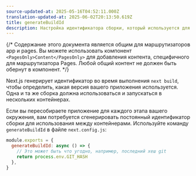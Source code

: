 ```yaml
---
source-updated-at: 2025-05-16T04:52:11.000Z
translation-updated-at: 2025-06-02T20:13:50.619Z
title: generateBuildId
description: Настройка идентификатора сборки, который используется для определения текущей версии приложения.
---
```


{/* Содержание этого документа является общим для маршрутизаторов app и pages. Вы можете использовать компонент `<PagesOnly>Content</PagesOnly>` для добавления контента, специфичного для маршрутизатора Pages. Любой общий контент не должен быть обернут в компонент. */}

Next.js генерирует идентификатор во время выполнения `next build`, чтобы определить, какая версия вашего приложения используется. Одна и та же сборка должна использоваться и запускаться в нескольких контейнерах.

Если вы пересобираете приложение для каждого этапа вашего окружения, вам потребуется сгенерировать постоянный идентификатор сборки для использования между контейнерами. Используйте команду `generateBuildId` в файле `next.config.js`:

```jsx filename="next.config.js"
module.exports = {
  generateBuildId: async () => {
    // Это может быть что угодно, например, последний хеш git
    return process.env.GIT_HASH
  },
}
```